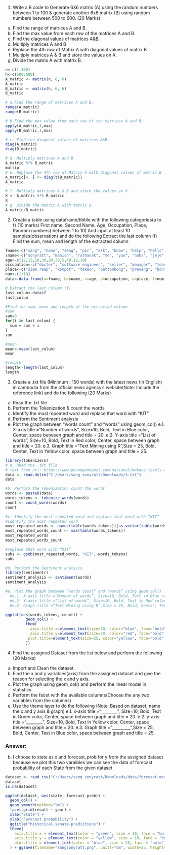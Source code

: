 1. Write a R code to Generate 6X6 matrix (A) using the random numbers between 1 to 100 & generate another 6x6 matrix (B) using random numbers between 500 to 600.
(20 Marks)
  a. Find the range of matrices A and B.
  b. Find the max value from each row of the matrices A and B.
  c. Find the diagonal values of matrices A&B.
  d. Multiply matrices A and B
  e. Replace the 4th row of Matrix A with diagonal values of matrix B
  f. Multiply matrices A & B and store the values on X.
  g. Divide the matrix A with matrix B.

```{r}
n<-c(1:100)
h<-c(500:600)
A_matric <- matrix(n, 6, 6)
A_matric
B_matric <- matrix(h, 6, 6)
B_matric

# a.Find the range of matrices A and B.
range(A_matric)
range(B_matric)

# b.Find the max value from each row of the matrices A and B.
apply(A_matric,1,max)
apply(B_matric,1,max)

# c. Find the diagonal values of matrices A&B.
diag(A_matric)
diag(B_matric)

# d. Multiply matrices A and B
A_matric %*% B_matric
multip
# e. Replace the 4th row of Matrix A with diagonal values of matrix B
A_matric[4, ] <- diag(t(B_matric))
A_matric

# f. Multiply matrices A & B and store the values on X.
X <- A_matric %*% B_matric
X
# g. Divide the matrix A with matrix B.
A_matric/B_matric
```

2. Create a table using dataframe/tibble with the following categories(a to f) (10 marks)
  First name, 
  Second Name, 
  Age,
  Occupation, 
  Place,
  Random numbers( between 1 to 10)
And input at least 10 samples(observation) and do the following
  Extract the last column (f)
  Find the sum, mean and length of the extracted column


```{r}
fname<-c("sang", "hann", "seng", "pic", "ask", "know", "help", "hello", "hi", "llala")
sname<-c("sonyratt", "manich", "rathanak", "me", "you", "haha", "jeje", "nyra", "nara", "lelelola")
age<-c(12,13,10,30,20,30,5,49,12,39)
occupation<-c("docter", "software engineer", "seller", "manager", "teacher", "deliver", "chef", "ower", "dentist", "preparator")
place<-c("siem reap", "kompot", "takeo", "battombong", "preveng", "bonteay meanjey", "preas vihar", "phnom penh", "kompong speu", "katmav")
num<-(1:10)
data<-data.frame(a=fname, b=sname, c=age, d=occupation, e=place, f=num)

# Extract the last column (f)
last_colum<-data$f
last_colum

#Find the sum, mean and length of the extracted column
#sum
sum=0
for(i in last_colum) {
  sum = sum + i
}
sum

#mean
mean<-mean(last_colum)
mean

#length
length<-length(last_colum)
length

```



3. Create a .txt file (Minimum : 150 words) with the latest news (In English) in cambodia from the official news agency’s website(Note: Include the reference link) and do the following (20 Marks)
  a. Read the .txt file
  b. Perform the Tokenization & count the words
  c. Identify the most repeated word and replace that word with “KIT”
  d. Perform the Sentiment analysis
  e. Plot the graph between “words count” and “words” using geom_col()
    e.1. X-axis title =“Number of words”, Size=10, Bold, Text in Blue color, Center, space between graph and title = 20.
	  e.2. Y-axis title =“List of words”, Size=10, Bold, Text in Red color, Center, space between graph and title = 20.
	  e.3. Graph title =”Text Mining using R”,Size = 25, Bold, Center, Text in Yellow color, space between graph and title = 25.


```{r}
library(tokenizers)
# a. Read the .txt file
# text from url: https://www.phnompenhpost.com/national/mekong-levels-set-drop-during-power-grid-work
data <- read.delim("C:/Users/sang sonyratt/Downloads/3.txt")
data

#b. Perform the Tokenization count the words
words <- paste0(data)
words_tokens <- tokenize_words(words)
count <- count_words(words)
count

#c. Identify the most repeated word and replace that word with “KIT”
#Identify the most repeated word
most_repeated_words <- names(table(words_tokens))[as.vector(table(words_tokens))==max(table(words_tokens))]
most_repeated_words_count <- max(table(words_tokens))
most_repeated_words
most_repeated_words_count

#replace that word with “KIT”
subs <- gsub(most_repeated_words, "KIT", words_tokens)
subs

#d. Perform the Sentiment analysis
library(sentimentr)
sentiment_analysis <- sentiment(words)
sentiment_analysis

#e. Plot the graph between “words count” and “words” using geom_col()
  #e.1. X-axis title =“Number of words”, Size=10, Bold, Text in Blue color, Center, space between graph and title = 20.
  #e.2. Y-axis title =“List of words”, Size=10, Bold, Text in Red color, Center, space between graph and title = 20.
  #e.3. Graph title =”Text Mining using R”,Size = 25, Bold, Center, Text in Yellow color, space between graph and title = 25.

ggplot(aes(words_tokens, count)) +
         geom_col() +
         them(
           axis.title.x=element_text(size=20, color="blue", face="bold", hjust=0.5, margin=margin(t=20),
           axis.title.y=element_text(size=20, color="red", face="bold", hjust=0.5, margin=margin(r=20),
          plot.title=element_text(size=25, color="yellow", face="bold", hjust=0.5, margin=margin(b=20)))
         ))

```

4. Find the assigned Dataset from the list below and perform the following (20 Marks)
  a. Import and Clean the dataset.
  b. Find the x and y variables(axis) from the assigned dataset and give the reason for selecting the x and y axis. 
  c. Plot the graph using geom_col() and perform the linear model in statistics.
  d. Perform the facet with the available columns(Choose the any two variables from the columns)
  e. Use the theme layer to do the following (Note: Based on dataset, name the x and y axis & graph)
    e.1. x-axis title =“________”, Size=10, Bold, Text in Green color, Center, space between graph and title = 20.
	  e.2. y-axis title =“________”, Size=10, Bold, Text in Yellow color, Center, space between graph and title = 20.
	  e.3. Graph title =”_________”,Size = 25, Bold, Center, Text in Blue color, space between graph and title = 25.

### Answer: 
b. I choose to state as x and forecast_prob for y from the assigned dataset because we plot this two varaibles we can see the data of forecast probability of each State from the given dataset

```{r}
dataset <- read_csv("C:/Users/sang sonyratt/Downloads/data/forecast-methodology/historical-senate-predictions.csv")
dataset
is.na(dataset)

ggplot(dataset, aes(state, forecast_prob)) +
  geom_col() +
  geom_smooth(method="lm") +
  facet_grid(result ~ year) +
  xlab("State") + 
  ylab("Forecast probability") +
  ggtitle("historical-senate-predictions") +
  theme(
    axis.title.x = element_text(color = "green", size = 10, face = "bold", hjust = 0.5, margin = margin(t=20)),
    axis.title.y = element_text(color = "yellow", size = 10, face = "bold", hjust = 0.5, margin = margin(r=20)),
    plot.title = element_text(color = "blue", size = 25, face = "bold", hjust = 0.5, margin = margin(b=25))
  ) + ggsave(filename="sangsonyratt.png", units="cm", width=25, height=25)
```
